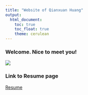 ```yaml
---
title: "Website of Qianxuan Huang"
output: 
  html_document:
    toc: true
    toc_float: true
    theme: cerulean
---
```


### Welcome. Nice to meet you!

![](https://qianxuan_huang.github.io)


### Link to Resume page
[Resume](Resume.html)
